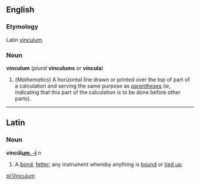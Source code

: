 ==English==
===Etymology===
Latin [[#Latin|vinculum]].
===Noun===
'''vinculum''' (''plural'' '''vinculums''' ''or'' '''vincula''')
{{wikipedia}} 
#(''Mathematics'') A horizontal line drawn or printed over the top of part of a calculation and serving the same purpose as [[parentheses]] (''ie'', indicating that this part of the calculation is to be done before other parts).

----

==Latin==
===Noun===
'''vincŭl[[Wiktionary Appendix:Latin second declension|um, -ī]]''' ''n''
# A [[bond]], [[fetter]]; any instrument whereby anything is [[bind|bound]] or [[tie up|tied up]].

[[pl:Vinculum]]